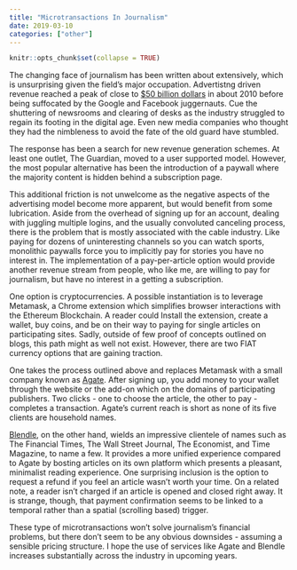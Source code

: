 ```yaml
---
title: "Microtransactions In Journalism"
date: 2019-03-10
categories: ["other"]
---
```


```r
knitr::opts_chunk$set(collapse = TRUE)
```

The changing face of journalism has been written about extensively, which is unsurprising given the field's major occupation. Advertistng driven revenue reached a peak of close to [$50 billion dollars](http://www.pewresearch.org/fact-tank/2017/06/01/circulation-and-revenue-fall-for-newspaper-industry/) in about 2010 before being suffocated by the Google and Facebook juggernauts. Cue the shuttering of newsrooms and clearing of desks as the industry struggled to regain its footing in the digital age. Even new media companies who thought they had the nimbleness to avoid the fate of the old guard have stumbled.

The response has been a search for new revenue generation schemes. At least one outlet, The Guardian, moved to a user supported model. However, the most popular alternative has been the introduction of a paywall where the majority content is hidden behind a subscription page.

This additional friction is not unwelcome as the negative aspects of the advertising model become more apparent, but would benefit from some lubrication. Aside from the overhead of signing up for an account, dealing with juggling multiple logins, and the usually convoluted canceling process, there is the problem that is mostly associated with the cable industry. Like paying for dozens of uninteresting channels so you can watch sports, monolithic paywalls force you to implicitly pay for stories you have no interest in. The implementation of a pay-per-article option would provide another revenue stream from people, who like me, are willing to pay for journalism, but have no interest in a getting a subscription.

One option is cryptocurrencies. A possible instantiation is to leverage Metamask, a Chrome extension which simplifies browser interactions with the Ethereum Blockchain. A reader could Install the extension, create a wallet, buy coins, and be on their way to paying for single articles on participating sites. Sadly, outside of few proof of concepts outlined on blogs, this path might as well not exist. However, there are two FIAT currency options that are gaining traction.

One takes the process outlined above and replaces Metamask with a small company known as [Agate](https://agate.one/). After signing up, you add money to your wallet through the website or the add-on which on the domains of participating publishers. Two clicks - one to choose the article, the other to pay - completes a transaction. Agate's current reach is short as none of its five clients are household names.

[Blendle](https://blendle.com/home), on the other hand, wields an impressive clientele of names such as The Financial Times, The Wall Street Journal, The Economist, and Time Magazine, to name a few. It provides a more unified experience compared to Agate by bosting articles on its own platform which presents a pleasant, minimalist reading experience. One surprising inclusion is the option to request a refund if you feel an article wasn't worth your time. On a related note, a reader isn't charged if an article is opened and closed right away. It is strange, though, that payment confirmation seems to be linked to a temporal rather than a spatial (scrolling based) trigger.

These type of microtransactions won't solve journalism's financial problems, but there don't seem to be any obvious downsides - assuming a sensible pricing structure. I hope the use of services like Agate and Blendle increases substantially across the industry in upcoming years.


